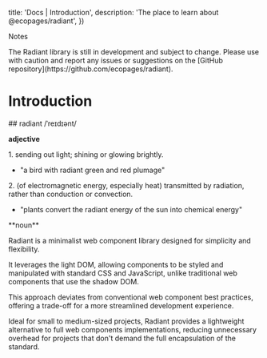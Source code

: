 

  title: 'Docs | Introduction',
  description: 'The place to learn about @ecopages/radiant',
})

<div class="banner banner--info mt-4" role="alert">
  <p class="banner__title">Notes</p>
  <p>The Radiant library is still in development and subject to change. Please use with caution and report any issues or suggestions on the [GitHub repository](https://github.com/ecopages/radiant).</p>
</div>

# Introduction

<div class="bg-orange-50 rounded-md p-4 text-sm">
## radiant
/ˈreɪdɪənt/

**adjective**
  <p>1. sending out light; shining or glowing brightly.</p>
  <ul class="list-disc text-gray-800">
    <li>"a bird with radiant green and red plumage"</li>
  </ul>
  <p>2. (of electromagnetic energy, especially heat) transmitted by radiation, rather than conduction or convection.</p>
  <ul class="list-disc text-gray-800">
    <li>"plants convert the radiant energy of the sun into chemical energy"</li>
  </ul>
**noun**
</div>

Radiant is a minimalist web component library designed for simplicity and flexibility. 

It leverages the light DOM, allowing components to be styled and manipulated with standard CSS and JavaScript, unlike traditional web components that use the shadow DOM. 

This approach deviates from conventional web component best practices, offering a trade-off for a more streamlined development experience. 

Ideal for small to medium-sized projects, Radiant provides a lightweight alternative to full web components implementations, reducing unnecessary overhead for projects that don't demand the full encapsulation of the standard.